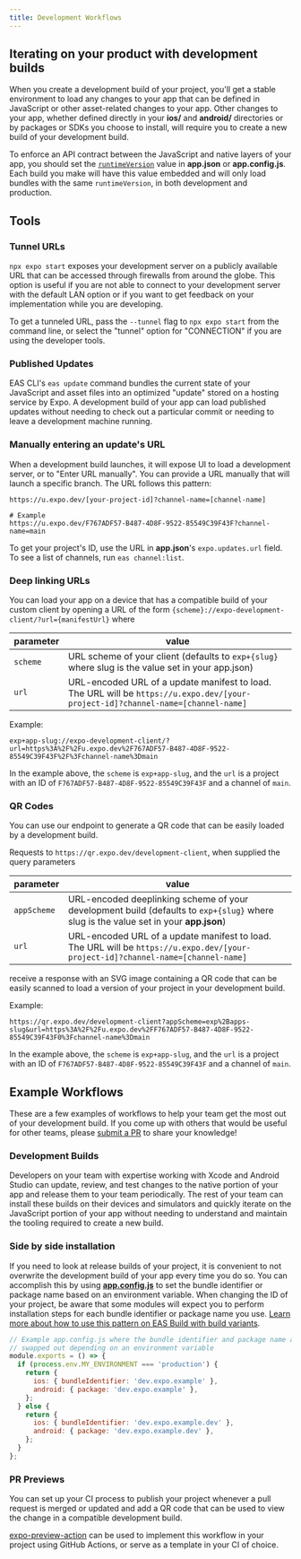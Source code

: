 ```yaml
---
title: Development Workflows
---
```


## Iterating on your product with development builds

When you create a development build of your project, you'll get a stable environment to load any changes to your app that can be defined in JavaScript or other asset-related changes to your app. Other changes to your app, whether defined directly in your **ios/** and **android/** directories or by packages or SDKs you choose to install, will require you to create a new build of your development build.

To enforce an API contract between the JavaScript and native layers of your app, you should set the [`runtimeVersion`](../distribution/runtime-versions.mdx) value in **app.json** or **app.config.js**. Each build you make will have this value embedded and will only load bundles with the same `runtimeVersion`, in both development and production.

## Tools

### Tunnel URLs

`npx expo start` exposes your development server on a publicly available URL that can be accessed through firewalls from around the globe. This option is useful if you are not able to connect to your development server with the default LAN option or if you want to get feedback on your implementation while you are developing.

To get a tunneled URL, pass the `--tunnel` flag to `npx expo start` from the command line, or select the "tunnel" option for "CONNECTION" if you are using the developer tools.

### Published Updates

EAS CLI's `eas update` command bundles the current state of your JavaScript and asset files into an optimized "update" stored on a hosting service by Expo. A development build of your app can load published updates without needing to check out a particular commit or needing to leave a development machine running.

### Manually entering an update's URL

When a development build launches, it will expose UI to load a development server, or to "Enter URL manually". You can provide a URL manually that will launch a specific branch. The URL follows this pattern:

```
https://u.expo.dev/[your-project-id]?channel-name=[channel-name]

# Example
https://u.expo.dev/F767ADF57-B487-4D8F-9522-85549C39F43F?channel-name=main
```

To get your project's ID, use the URL in **app.json**'s `expo.updates.url` field. To see a list of channels, run `eas channel:list`.

### Deep linking URLs

You can load your app on a device that has a compatible build of your custom client by opening a URL of the form `{scheme}://expo-development-client/?url={manifestUrl}` where

| parameter | value                                                                                                                            |
| --------- | -------------------------------------------------------------------------------------------------------------------------------- |
| `scheme`  | URL scheme of your client (defaults to `exp+{slug}` where slug is the value set in your app.json)                                |
| `url`     | URL-encoded URL of a update manifest to load. The URL will be `https://u.expo.dev/[your-project-id]?channel-name=[channel-name]` |

Example:

```
exp+app-slug://expo-development-client/?url=https%3A%2F%2Fu.expo.dev%2F767ADF57-B487-4D8F-9522-85549C39F43F%2F%3Fchannel-name%3Dmain
```

In the example above, the `scheme` is `exp+app-slug`, and the `url` is a project with an ID of `F767ADF57-B487-4D8F-9522-85549C39F43F` and a channel of `main`.

### QR Codes

You can use our endpoint to generate a QR code that can be easily loaded by a development build.

Requests to `https://qr.expo.dev/development-client`, when supplied the query parameters

| parameter   | value                                                                                                                                |
| ----------- | ------------------------------------------------------------------------------------------------------------------------------------ |
| `appScheme` | URL-encoded deeplinking scheme of your development build (defaults to `exp+{slug}` where slug is the value set in your **app.json**) |
| `url`       | URL-encoded URL of a update manifest to load. The URL will be `https://u.expo.dev/[your-project-id]?channel-name=[channel-name]`     |

receive a response with an SVG image containing a QR code that can be easily scanned to load a version of your project in your development build.

Example:

```
https://qr.expo.dev/development-client?appScheme=exp%2Bapps-slug&url=https%3A%2F%2Fu.expo.dev%2FF767ADF57-B487-4D8F-9522-85549C39F43F0%3Fchannel-name%3Dmain
```

In the example above, the `scheme` is `exp+app-slug`, and the `url` is a project with an ID of `F767ADF57-B487-4D8F-9522-85549C39F43F` and a channel of `main`.

## Example Workflows

These are a few examples of workflows to help your team get the most out of your development build. If you come up with others that would be useful for other teams, please [submit a PR](https://github.com/expo/expo/tree/main/CONTRIBUTING.mdx#-updating-documentation) to share your knowledge!

### Development Builds

Developers on your team with expertise working with Xcode and Android Studio can update, review, and test changes to the native portion of your app and release them to your team periodically. The rest of your team can install these builds on their devices and simulators and quickly iterate on the JavaScript portion of your app without needing to understand and maintain the tooling required to create a new build.

### Side by side installation

If you need to look at release builds of your project, it is convenient to not overwrite the development build of your app every time you do so. You can accomplish this by using [**app.config.js**](../workflow/configuration.mdx) to set the bundle identifier or package name based on an environment variable. When changing the ID of your project, be aware that some modules will expect you to perform installation steps for each bundle identifier or package name you use. [Learn more about how to use this pattern on EAS Build with build variants](/build-reference/variants.mdx).

```js app.config.js
// Example app.config.js where the bundle identifier and package name are
// swapped out depending on an environment variable
module.exports = () => {
  if (process.env.MY_ENVIRONMENT === 'production') {
    return {
      ios: { bundleIdentifier: 'dev.expo.example' },
      android: { package: 'dev.expo.example' },
    };
  } else {
    return {
      ios: { bundleIdentifier: 'dev.expo.example.dev' },
      android: { package: 'dev.expo.example.dev' },
    };
  }
};
```

### PR Previews

You can set up your CI process to publish your project whenever a pull request is merged or updated and add a QR code that can be used to view the change in a compatible development build.

[expo-preview-action](https://github.com/expo/expo-preview-action) can be used to implement this workflow in your project using GitHub Actions, or serve as a template in your CI of choice.
